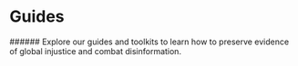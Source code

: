 

<HeaderSection>

# Guides

</HeaderSection>
<GuidesSection pages={props.pages}>
    ###### Explore our guides and toolkits to learn how to preserve evidence of global injustice and combat disinformation.
</GuidesSection>
<RoleSection />
